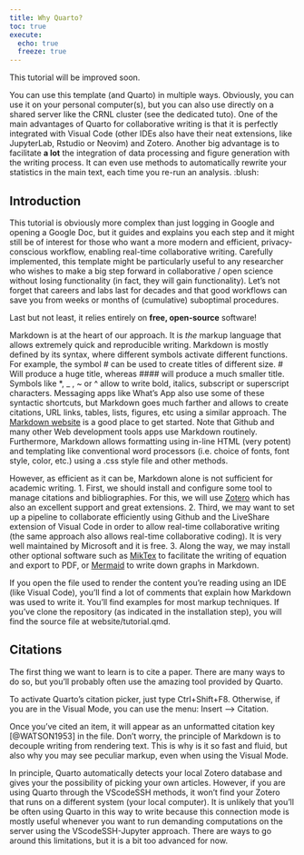 ```yaml
---
title: Why Quarto?
toc: true
execute: 
  echo: true
  freeze: true
---
```


:::{.callout-note}
This tutorial will be improved soon.
:::

<!--To start, we learn how to write down a :blush: smiley. Top priority-->
You can use this template (and Quarto) in multiple ways. Obviously, you can use it on your personal computer(s), but you can also use directly on a shared server like the CRNL cluster (see the dedicated tuto). 
One of the main advantages of Quarto for collaborative writing is that it is perfectly integrated with Visual Code (other IDEs also have their neat extensions, like JupyterLab, Rstudio or Neovim) and Zotero. Another big advantage is to facilitate **a lot** the integration of data processing and figure generation with the writing process. It can even use methods to automatically rewrite your statistics in the main text, each time you re-run an analysis. :blush:

<!--Here you see how to make an h2 title :) other title sizes are # ## ### #### ##### ######. By the way, you might have noticed that Markdown comments are totally ignored: you won't even see empty lines in place of them in the rendered version. How convenient to exchange diverse feedback, ideas and references with colleagues, without cluttering the output!-->
## Introduction

This tutorial is obviously more complex than just logging in Google and opening a Google Doc, but it guides and explains you each step and it might still be of interest for those who want a more modern and efficient, privacy-conscious workflow, enabling real-time collaborative writing. 
Carefully implemented, this template might be particularly useful to any researcher who wishes to make a big step forward in collaborative / open science without losing functionality (in fact, they will gain functionality). Let's not forget that careers and labs last for decades and that good workflows can save you from weeks or months of (cumulative) suboptimal procedures. 

<!--Here, the markup for bold fonts-->
Last but not least, it relies entirely on **free, open-source** software! 

<!--Here, you can see how an external URL can be linked in a Markdown file. In between the brackets [], you find the text which will be rendered and in parentheses () you see the actual URL that will be opened after clicking -->
Markdown is at the heart of our approach. It is *the* markup language that allows extremely quick and reproducible writing. Markdown is mostly defined by its syntax, where different symbols activate different functions. For example, the symbol # can be used to create titles of different size. # Will produce a huge title, whereas #### will produce a much smaller title. Symbols like \*, \_ , \~ or \^ allow to write bold, italics, subscript or superscript characters. Messaging apps like What's App also use some of these syntactic shortcuts, but Markdown goes much farther and allows to create citations, URL links, tables, lists, figures, etc using a similar approach. The [Markdown website](https://www.markdownguide.org/) is a good place to get started. Note that Github and many other Web development tools apps use Markdown routinely. Furthermore, Markdown allows formatting using in-line HTML (very potent) and templating like conventional word processors (i.e. choice of fonts, font style, color, etc.) using a .css style file and other methods.

<!--Here, you can see how easy it is to generate a numbered list in Markdown! The leading 1. 2. etc are sufficient! -->
However, as efficient as it can be, Markdown alone is not sufficient for academic writing.
1. First, we should install and configure some tool to manage citations and bibliographies. For this, we will use [Zotero](https://www.zotero.org/) which has also an excellent support and great extensions.
2. Third, we may want to set up a pipeline to collaborate efficiently using Github and the LiveShare extension of Visual Code in order to allow real-time collaborative writing (the same approach also allows real-time collaborative coding). It is very well maintained by Microsoft and it is free.
3. Along the way, we may install other optional software such as [MikTex](https://miktex.org/) to facilitate the writing of equation and export to PDF, or [Mermaid](https://mermaid.js.org/) to write down graphs in Markdown.

<!--Here you can see an example of strong italic font (in between the *** *** symbols)=-->
If you open the file used to render the content you're reading using an IDE (like Visual Code), you'll find a lot of comments that explain how Markdown was used to write it. You'll find examples for most markup techniques. If you've clone the repository (as indicated in the installation step), you will find the source file at website/tutorial.qmd.

## Citations

The first thing we want to learn is to cite a paper. There are many ways to do so, but you'll probably often use the amazing tool provided by Quarto.

To activate Quarto's citation picker, just type Ctrl+Shift+F8. Otherwise, if you are in the Visual Mode, you can use the menu: Insert --\> Citation.

Once you've cited an item, it will appear as an unformatted citation key [@WATSON1953] in the file. Don't worry, the principle of Markdown is to decouple writing from rendering text. This is why is it so fast and fluid, but also why you may see peculiar markup, even when using the Visual Mode.

In principle, Quarto automatically detects your local Zotero database and gives your the possibility of picking your own articles. However, if you are using Quarto through the VScodeSSH methods, it won't find your Zotero that runs on a different system (your local computer). It is unlikely that you'll be often using Quarto in this way to write because this connection mode is mostly useful whenever you want to run demanding computations on the server using the VScodeSSH-Jupyter approach. There are ways to go around this limitations, but it is a bit too advanced for now.
